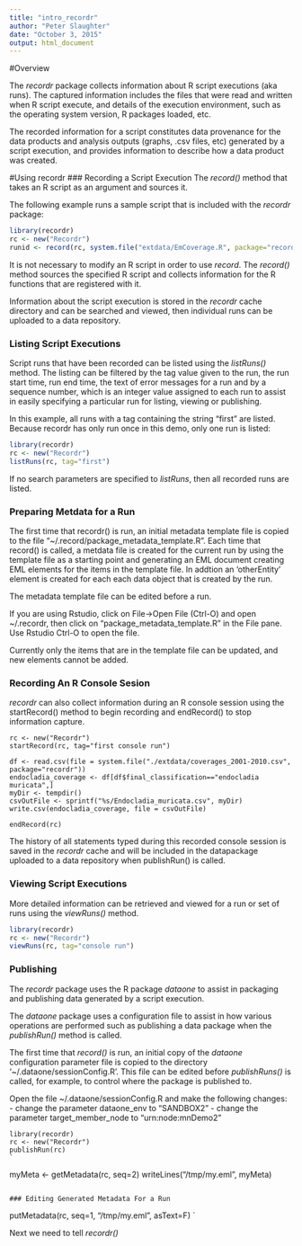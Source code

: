 ```yaml
---
title: "intro_recordr"
author: "Peter Slaughter"
date: "October 3, 2015"
output: html_document
---
```

#Overview

The *recordr* package collects information about R script executions (aka runs). The captured information 
includes the files that were read and written when R script execute, and details of the execution
environment, such as the operating system version, R packages loaded, etc.

The recorded information for a script constitutes data provenance for the data products and analysis
outputs (graphs, .csv files, etc) generated by a script execution, and provides information to describe how a data product was created.

#Using recordr
### Recording a Script Execution
The *record()* method that takes an R script as an argument and sources it.

The following example runs a sample script that is included with the *recordr* package:

```r
library(recordr)
rc <- new("Recordr")
runid <- record(rc, system.file("extdata/EmCoverage.R", package="recordr") , tag="first recordr run")
```
It is not necessary to modify an R script in order to use *record*. The *record()* method
sources the specified R script and collects information for the R functions that 
are registered with it.

Information about the script execution is stored in the *recordr* cache directory and can be searched and viewed,  then individual runs can be uploaded to a  data repository.

### Listing Script Executions
Script runs that have been recorded can be listed using the *listRuns()* method. The
listing can be filtered by the tag value given to the run, the run start time, run end time, the text of error messages for a run and by a sequence number, which is an integer
value assigned to each run to assist in easily specifying a particular run for listing, 
viewing or publishing.

In this example, all runs with a tag containing the string "first" are listed. Because
recordr has only run once in this demo, only one run is listed:
```r
library(recordr)
rc <- new("Recordr")
listRuns(rc, tag="first")
```
If no search parameters are specified to *listRuns*, then all recorded runs are listed. 

### Preparing Metdata for a Run

The first time that recordr() is run, an initial metadata template file is copied to 
the file "~/.record/package_metadata_template.R". Each time that record() is called, a
metdata file is created for the current run by using the template file as a starting
point and generating an EML document creating EML elements for the items in
the template file. In addtion an 'otherEntity' element is created for each each data
object that is created by the run.

The metadata template file can be edited before a run.

If you are using Rstudio, click on File->Open File (Ctrl-O)
and open ~/.recordr, then click on "package_metadata_template.R" in the File pane. 
Use Rstudio Ctrl-O to open the file.

Currently only the items that are in the template file can be updated, and new elements
cannot be added.

### Recording An R Console Sesion

*recordr* can also collect information during an R console session using the
startRecord() method to begin recording and endRecord() to stop information capture. 

```
rc <- new("Recordr")
startRecord(rc, tag="first console run")

df <- read.csv(file = system.file("./extdata/coverages_2001-2010.csv", package="recordr"))
endocladia_coverage <- df[df$final_classification=="endocladia muricata",]
myDir <- tempdir()
csvOutFile <- sprintf("%s/Endocladia_muricata.csv", myDir)
write.csv(endocladia_coverage, file = csvOutFile)

endRecord(rc)
```

The history of all statements typed during this recorded console session is
saved in the *recordr* cache and will be included in the datapackage uploaded 
to a data repository when publishRun() is called.

### Viewing Script Executions

More detailed information can be retrieved and viewed for a run or set of runs
using the *viewRuns()* method.

```r
library(recordr)
rc <- new("Recordr")
viewRuns(rc, tag="console run")
```
### Publishing
The *recordr* package uses the R package *dataone* to assist in packaging and publishing data generated by a script execution. 

The *dataone* package uses a configuration file to assist
in how various operations are performed such as publishing a data package when the
*publishRun()* method is called. 

The first time that *record()* is run, an initial copy of the *dataone* configuration parameter file is copied to the directory '~/.dataone/sessionConfig.R'. This file can
be edited before *publishRuns()* is called, for example, to control where the
package is published to.

Open the file ~/.dataone/sessionConfig.R and make the following changes:
- change the parameter dataone_env to "SANDBOX2"
- change the parameter target_member_node to "urn:node:mnDemo2"

```
library(recordr)
rc <- new("Recordr")
publishRun(rc)
`
```
myMeta <- getMetadata(rc, seq=2)
writeLines("/tmp/my.eml", myMeta)
```

### Editing Generated Metadata For a Run

```
putMetadata(rc, seq=1, "/tmp/my.eml", asText=F)
```
``

Next we need to tell *recordr()*
